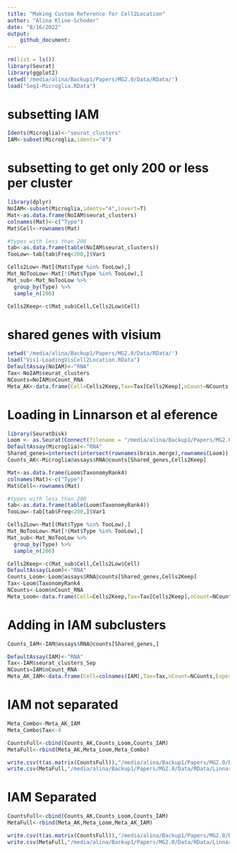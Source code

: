 ```yaml
---
title: "Making Custom Reference for Cell2Location"
author: "Alina Kline-Schoder"
date: "8/16/2022"
output: 
    github_document:
---
```


```r
rm(list = ls())
library(Seurat)
library(ggplot2)
setwd('/media/alina/Backup1/Papers/MG2.0/Data/RData/')
load("Seq1-Microglia.RData")
```

# subsetting IAM
```r
Idents(Microglia)<-"seurat_clusters"
IAM<-subset(Microglia,idents="4")
```

# subsetting to get only 200 or less per cluster
```r
library(dplyr)
NoIAM<-subset(Microglia,idents="4",invert=T)
Mat<-as.data.frame(NoIAM$seurat_clusters)
colnames(Mat)<-c("Type")
Mat$Cell<-rownames(Mat)

#types with less than 200
tab<-as.data.frame(table(NoIAM$seurat_clusters))
TooLow<-tab[tab$Freq<200,]$Var1

Cells2Low<-Mat[(Mat$Type %in% TooLow),]
Mat_NoTooLow<-Mat[!(Mat$Type %in% TooLow),]
Mat_sub<-Mat_NoTooLow %>%
  group_by(Type) %>%
  sample_n(200)

Cells2Keep<-c(Mat_sub$Cell,Cells2Low$Cell)
```

# shared genes with visium
```r
setwd('/media/alina/Backup1/Papers/MG2.0/Data/RData/')
load("Vis1-LoadingVisCell2Location.RData")
DefaultAssay(NoIAM)<-"RNA"
Tax<-NoIAM$seurat_clusters
NCounts=NoIAM$nCount_RNA
Meta_AK<-data.frame(Cell=Cells2Keep,Tax=Tax[Cells2Keep],nCount=NCounts[Cells2Keep],Experiment="AKS")
```

# Loading in Linnarson et al eference
```r
library(SeuratDisk)
Loom <- as.Seurat(Connect(filename = "/media/alina/Backup1/Papers/MG2.0/Data/ReferenceData/l6_r4.loom", mode = "r"))
DefaultAssay(Microglia)<-"RNA"
Shared_genes=intersect(intersect(rownames(brain.merge),rownames(Loom)),rownames(Microglia))
Counts_AK<-Microglia@assays$RNA@counts[Shared_genes,Cells2Keep]
```

```r
Mat<-as.data.frame(Loom$TaxonomyRank4)
colnames(Mat)<-c("Type")
Mat$Cell<-rownames(Mat)

#types with less than 200
tab<-as.data.frame(table(Loom$TaxonomyRank4))
TooLow<-tab[tab$Freq<200,]$Var1

Cells2Low<-Mat[(Mat$Type %in% TooLow),]
Mat_NoTooLow<-Mat[!(Mat$Type %in% TooLow),]
Mat_sub<-Mat_NoTooLow %>%
  group_by(Type) %>%
  sample_n(200)

Cells2Keep<-c(Mat_sub$Cell,Cells2Low$Cell)
DefaultAssay(Loom)<-"RNA"
Counts_Loom<-Loom@assays$RNA@counts[Shared_genes,Cells2Keep]
Tax<-Loom$TaxonomyRank4
NCounts<-Loom$nCount_RNA
Meta_Loom<-data.frame(Cell=Cells2Keep,Tax=Tax[Cells2Keep],nCount=NCounts[Cells2Keep],Experiment="Linnarsson")
```

# Adding in IAM subclusters
```r
Counts_IAM<-IAM@assays$RNA@counts[Shared_genes,]

DefaultAssay(IAM)<-"RNA"
Tax<-IAM$seurat_clusters_Sep
NCounts=IAM$nCount_RNA
Meta_AK_IAM<-data.frame(Cell=colnames(IAM),Tax=Tax,nCount=NCounts,Experiment="AKS")
```


# IAM not separated
```r
Meta_Combo<-Meta_AK_IAM
Meta_Combo$Tax<-4

CountsFull<-cbind(Counts_AK,Counts_Loom,Counts_IAM)
MetaFull<-rbind(Meta_AK,Meta_Loom,Meta_Combo)

write.csv(t(as.matrix(CountsFull)),"/media/alina/Backup1/Papers/MG2.0/Data/RData/Linnarsson_AKCountsMatrix.csv")
write.csv(MetaFull,"/media/alina/Backup1/Papers/MG2.0/Data/RData/Linnarsson_AKMetaMatrix.csv")
```


# IAM Separated
```r
CountsFull<-cbind(Counts_AK,Counts_Loom,Counts_IAM)
MetaFull<-rbind(Meta_AK,Meta_Loom,Meta_AK_IAM)

write.csv(t(as.matrix(CountsFull)),"/media/alina/Backup1/Papers/MG2.0/Data/RData/Linnarsson_AKCountsMatrix_IAM.csv")
write.csv(MetaFull,"/media/alina/Backup1/Papers/MG2.0/Data/RData/Linnarsson_AKMetaMatrix_IAM.csv")
```




